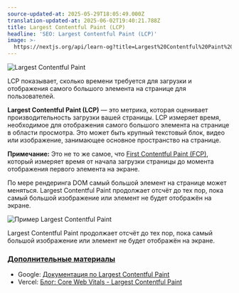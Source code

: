 ```yaml
---
source-updated-at: 2025-05-29T18:05:49.000Z
translation-updated-at: 2025-06-02T19:40:21.788Z
title: Largest Contentful Paint (LCP)
headline: 'SEO: Largest Contentful Paint (LCP)'
image: >-
  https://nextjs.org/api/learn-og?title=Largest%20Contentful%20Paint%20(LCP)&amp;chapter=18
---
```


![Largest Contentful Paint](https://h8DxKfmAPhn8O0p3.public.blob.vercel-storage.com/learn/pages-router/seo/lcp.png)

LCP показывает, сколько времени требуется для загрузки и отображения самого большого элемента на странице для пользователей.

**Largest Contentful Paint (LCP)** — это метрика, которая оценивает производительность загрузки вашей страницы. LCP измеряет время, необходимое для отображения самого большого элемента на странице в области просмотра. Это может быть крупный текстовый блок, видео или изображение, занимающее основное пространство на странице.

**Примечание:** Это не то же самое, что [First Contentful Paint (FCP)](https://web.dev/fcp/), который измеряет время от начала загрузки страницы до момента отображения первого элемента на экране.

По мере рендеринга DOM самый большой элемент на странице может меняться. Largest Contentful Paint продолжает отсчёт до тех пор, пока самый большой изображение или элемент не будет отображён на экране.

![Пример Largest Contentful Paint](https://h8DxKfmAPhn8O0p3.public.blob.vercel-storage.com/learn/pages-router/seo/lcp-example.png)

Largest Contentful Paint продолжает отсчёт до тех пор, пока самый большой изображение или элемент не будет отображён на экране.

### [Дополнительные материалы](#further-reading)

*   Google: [Документация по Largest Contentful Paint](https://web.dev/lcp/)
*   Vercel: [Блог: Core Web Vitals - Largest Contentful Paint](https://vercel.com/blog/core-web-vitals#largest-contentful-paint)